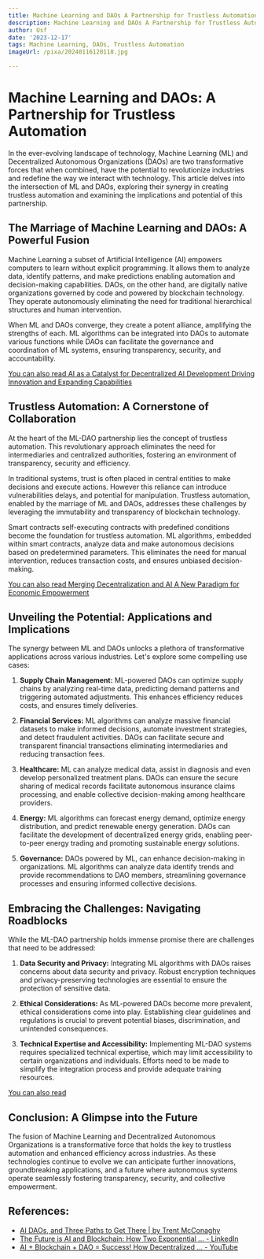 ```yaml
---
title: Machine Learning and DAOs A Partnership for Trustless Automation
description: Machine Learning and DAOs A Partnership for Trustless Automation
author: Usf
date: '2023-12-17'
tags: Machine Learning, DAOs, Trustless Automation
imageUrl: /pixa/20240116120118.jpg

---
```

# Machine Learning and DAOs: A Partnership for Trustless Automation

In the ever-evolving landscape of technology, Machine Learning  (ML) and  Decentralized Autonomous Organizations (DAOs) are two transformative forces that when combined, have the potential to revolutionize  industries and redefine the way we interact with technology. This article delves  into the  intersection of ML and  DAOs, exploring their synergy in creating trustless automation and examining the implications and potential of this partnership.

##  The Marriage of Machine Learning and  DAOs: A Powerful  Fusion

Machine Learning a  subset of  Artificial Intelligence (AI) empowers computers to learn without explicit programming. It allows them to analyze data,  identify patterns, and make predictions enabling automation and decision-making capabilities. DAOs, on the other hand, are digitally native organizations governed by code and powered by blockchain technology. They operate autonomously eliminating the need for traditional hierarchical structures and human intervention.

When ML and DAOs converge,  they create a potent alliance, amplifying the strengths of each. ML algorithms  can be integrated into DAOs to automate  various functions while DAOs can  facilitate the governance and  coordination of  ML systems, ensuring transparency, security, and accountability.

[You can also read AI as a Catalyst for Decentralized AI Development Driving Innovation and Expanding Capabilities](AI%20as%20a%20Catalyst%20for%20Decentralized%20AI%20Development%20Driving%20Innovation%20and%20Expanding%20Capabilities)


## Trustless Automation: A Cornerstone of Collaboration

At the heart of the ML-DAO partnership lies the concept of trustless automation. This revolutionary approach eliminates the need for intermediaries and centralized authorities, fostering an environment of transparency, security and efficiency.

In traditional systems, trust is often placed in central entities to make decisions and execute actions. However this reliance can introduce vulnerabilities delays,  and potential for  manipulation. Trustless automation, enabled  by the marriage  of ML and DAOs,  addresses these challenges by  leveraging the immutability and transparency of blockchain  technology.

Smart contracts  self-executing contracts  with  predefined  conditions become the foundation for trustless automation. ML algorithms,  embedded within smart contracts, analyze data  and make autonomous decisions based on predetermined parameters. This eliminates the need for manual intervention, reduces transaction  costs, and  ensures unbiased decision-making.

[You can also read  Merging Decentralization and AI A New Paradigm for Economic Empowerment](Merging%20Decentralization%20and%20AI%20A%20New%20Paradigm%20for%20Economic%20Empowerment)


## Unveiling the Potential: Applications and Implications

The synergy between ML and DAOs unlocks a plethora of transformative applications across various industries. Let's explore some  compelling use cases:

1. **Supply Chain Management:** ML-powered DAOs can optimize supply chains by  analyzing real-time data, predicting demand patterns and triggering automated adjustments. This enhances efficiency  reduces  costs, and ensures timely deliveries.

2. **Financial Services:** ML algorithms  can analyze massive financial  datasets to make informed decisions, automate investment strategies,  and detect fraudulent activities. DAOs can facilitate secure and transparent financial transactions eliminating intermediaries and reducing transaction fees.

3. **Healthcare:** ML  can analyze medical data, assist in diagnosis and even develop  personalized treatment plans. DAOs can ensure the secure sharing of  medical records facilitate autonomous insurance claims processing, and  enable collective decision-making among healthcare providers.

4.  **Energy:** ML algorithms can forecast energy demand, optimize energy distribution, and predict renewable  energy generation. DAOs can facilitate the development of decentralized energy  grids, enabling peer-to-peer energy trading and  promoting sustainable energy solutions.

5. **Governance:** DAOs powered by  ML, can enhance  decision-making in organizations. ML algorithms can  analyze data identify trends and provide recommendations to DAO members, streamlining governance processes and ensuring informed collective decisions.

## Embracing the Challenges: Navigating Roadblocks

While the ML-DAO partnership holds immense promise there are challenges that need to  be addressed:

1. **Data Security and  Privacy:** Integrating ML algorithms  with DAOs  raises concerns about data security and privacy. Robust encryption techniques and privacy-preserving technologies are essential  to ensure the protection of  sensitive data.

2. **Ethical Considerations:** As ML-powered DAOs become more prevalent, ethical considerations come into play. Establishing clear guidelines and regulations  is crucial to prevent potential  biases, discrimination,  and unintended consequences.

3. **Technical Expertise and  Accessibility:** Implementing ML-DAO systems requires specialized technical expertise, which may limit accessibility to certain organizations  and individuals. Efforts need to be made to simplify the integration process and provide adequate training resources.

[You can also read ]()


## Conclusion: A Glimpse into the Future

The fusion of  Machine Learning and Decentralized Autonomous Organizations is a  transformative force that holds the key to trustless  automation and enhanced  efficiency across industries. As these technologies  continue to evolve we can anticipate further innovations, groundbreaking applications, and a future where autonomous  systems operate seamlessly fostering transparency, security, and collective empowerment.

## References:
- [AI DAOs, and Three Paths to Get There | by Trent McConaghy](https://medium.com/@trentmc0/ai-daos-and-three-paths-to-get-there-cfa0a4cc37b8)
- [The Future is AI and Blockchain: How Two Exponential ... - LinkedIn](https://www.linkedin.com/pulse/future-ai-blockchain-how-two-exponential-technologies-shikhar-kwatra)
- [AI + Blockchain + DAO = Success! How Decentralized ... - YouTube](https://www.youtube.com/watch?v=yMFg02Ia3Kg)

